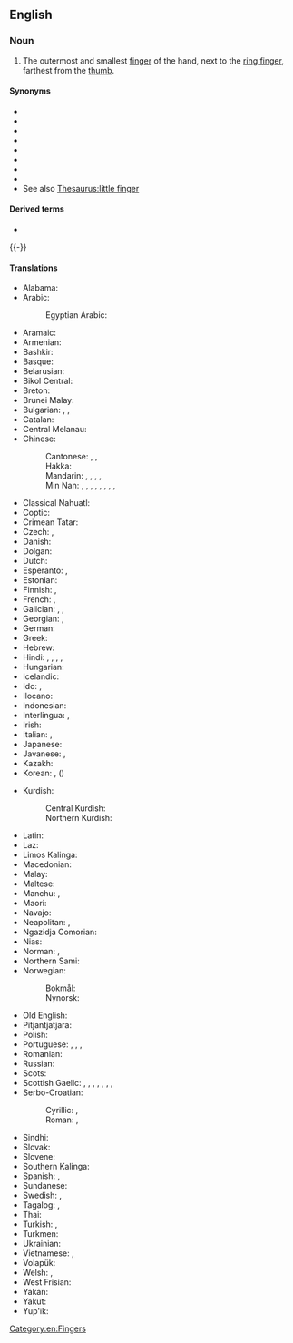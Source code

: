 {{also|little-finger}}
==English==
{{picdic
|image=Paume de main.jpeg
|width=310
|labels=
{{picdiclabel|en|color=white|fontsize=18|posx=100|posy=179|link=palm}}
{{picdiclabel|en|color=white|fontsize=12|posx= 20|posy=200|link=wrist|align=left}}
{{picdiclabel|en|color=white|fontsize=12|posx= 90|posy= 70|link=thumb}}
{{picdiclabel|en|color=white|fontsize=12|posx=200|posy=125|link=index finger}}
{{picdiclabel|en|color=white|fontsize=12|posx=225|posy=160|link=middle finger}}
{{picdiclabel|en|color=white|fontsize=12|posx=220|posy=205|link=ring finger}}
{{picdiclabel|en|color=white|fontsize=18|posx=200|posy=245|link=little finger}}
{{picdiclabel|en|color=white|fontsize=18|posx=200|posy=265|link=pinky|altlink=(pinky)}}
|detail1=Click on labels in the image
|detail2=
{{picdicimg|en|image=Paume de main.jpeg|link=hand}}
}}

===Noun===
{{en-noun}}

# The outermost and smallest [[finger]] of the hand, next to the [[ring finger]], farthest from the [[thumb]].

====Synonyms====
* {{l|en|auricular}}
* {{l|en|digit V}}
* {{l|en|ear-finger}}
* {{l|en|fifth digit}}
* {{l|en|fourth finger}}
* {{l|en|mercurial finger}}
* {{l|en|pinkie}}
* {{l|en|pinkie finger}}
* See also [[Thesaurus:little finger]]

====Derived terms====
* {{l|en|wrap around one's little finger}}

{{-}}

====Translations====
{{trans-top|outermost and smallest finger of the hand}}
* Alabama: {{t|akz|ilbochòosi}}
* Arabic: {{t|ar|خِنْصِر|m}}
*: Egyptian Arabic: {{t|arz|خنصر|m|tr=ḵinṣar|sc=Arab}}
* Aramaic: {{t|arc|ܚܨܪܐ|m|tr=ḥeṣrāʾ|sc=Hebr}}
* Armenian: {{t+|hy|ճկույթ}}
* Bashkir: {{t|ba|сәтәкәй}}
* Basque: {{t|eu|atxiki}}
* Belarusian: {{t|be|мязі́нец|m}}
* Bikol Central: {{t+|bcl|gigis}}
* Breton: {{t+|br|biz-bihan|m}}
* Brunei Malay: {{t|kxd|jari kalingking}}
* Bulgarian: {{t+|bg|ку́тре|n}}, {{t|bg|ма́лък пръ́ст|m}}, {{t|bg|мале́шка|f}}
* Catalan: {{t+|ca|dit petit|m}}
* Central Melanau: {{t|mel|tujok ingeh}}
* Chinese:
*: Cantonese: {{t|yue|小指|tr=siu2 zi2}}, {{t|yue|手指尾|tr=sau2 zi2 mei5-1}}, {{t|yue|尾指|tr=mei5-1 zi2}}
*: Hakka: {{t|hak|手指尾|tr=sú-chṳ́-mî, sú-chí-mî}}
*: Mandarin: {{t+|cmn|小指|tr=xiǎozhǐ|sc=Hani}}, {{t+|cmn|小拇指|tr=xiǎomǔzhǐ}}, {{t|cmn|小拇哥|tr=xiǎomǔgē}} {{q|slang}}, {{t|cmn|小手指|tr=xiǎoshǒuzhǐ}} {{q|rare}}, {{t+|cmn|尾指|tr=wěizhǐ}}
*: Min Nan: {{t+|nan|尾指|tr=bóe-cháiⁿ, bé-cháiⁿ}}, {{t|nan|尾指仔|tr=bóe-cháiⁿ-á, bé-cháiⁿ-á}}, {{t|nan|尾指指|tr=bóe-chéng-cháiⁿ, bé-chéng-cháiⁿ}}, {{t|nan|尾指指仔|tr=bóe-chéng-cháiⁿ-á, bé-chéng-cháiⁿ-á}}, {{t|nan|煞尾指|tr=soah-bóe-cháiⁿ}}, {{t|nan|尾指頭仔}}, {{t|nan|尾指头仔|tr=bóe-chéng-thâu-á}}, {{t|nan|尾抅仔|tr=bé-niuh--á}}, {{t|nan|不吉|tr=put-kiat}}
* Classical Nahuatl: {{t|nci|mahpiltōntli}}
* Coptic: {{t|cop|ⲥⲁⲗⲟⲩⲡⲓⲛ|m}}
* Crimean Tatar: {{t|crh|kiçik parmaq}}
* Czech: {{t+|cs|malík|m}}, {{t+|cs|malíček|m}}
* Danish: {{t+|da|lillefinger}}
* Dolgan: {{t|dlg|ылгын чөмүйэ|tr=ılgın çömüye}}
* Dutch: {{t+|nl|pink|m}}
* Esperanto: {{t|eo|malgranda fingro}}, {{t+|eo|etfingro}}
* Estonian: {{t|et|väike sõrm}}
* Finnish: {{t+|fi|pikkusormi}}, {{t+|fi|pikkurilli}}
* French: {{t+|fr|petit doigt|m}}, {{t+|fr|auriculaire|m}}
* Galician: {{t+|gl|maimiño|m}}, {{t|gl|molecrín|m}}, {{t|gl|velleco|m}}
* Georgian: {{t|ka|ნეკი}}, {{t|ka|ნეკა თითი|sc=Geor}}
* German: {{t+|de|kleiner Finger|m}}
* Greek: {{t+|el|μικρός|m}}
* Hebrew: {{t+|he|זרת|f|tr=zéret|sc=Hebr}}
* Hindi: {{t|hi|कानी उँगली|f}}, {{t+|hi|कानी|f}}, {{t+|hi|छिगुनी|f}}, {{t+|hi|कनिष्ठिका|f}}, {{t+|hi|कनिष्ठा|f}}
* Hungarian: {{t+|hu|kisujj}}
* Icelandic: {{t+|is|litlifingur|m}}
* Ido: {{t+|io|mikrafingro}}, {{t+|io|orelofingro}}
* Ilocano: {{t|ilo|kikit}}
* Indonesian: {{t+|id|jari kelingking}}
* Interlingua: {{t|ia|digito auricular}}, {{t|ia|auricular}}
* Irish: {{t|ga|méar bheag|f}}
* Italian: {{t+|it|mignolo|m}}, {{t|it|dito mignolo|m}}
* Japanese: {{t+|ja|小指|tr=こゆび, koyubi|sc=Jpan}}
* Javanese: {{t+|jv|jenthik}}, {{t+|jv|klingking}}
* Kazakh: {{t|kk|шынашақ}}
* Korean: {{t+|ko|새끼손가락}}, {{t+|ko|소지}} ({{t+|ko|小指}})
{{trans-mid}}
* Kurdish:
*: Central Kurdish: {{t|ckb|تووتە}}
*: Northern Kurdish: {{t|kmr|qilîçk|f}}
* Latin: {{t|la|digitulus|m}}
* Laz: {{t|lzz|წულუ კითი}}
* Limos Kalinga: {{t|kmk|pasengsengket}}
* Macedonian: {{t|mk|мал пр́ст|m}}
* Malay: {{t+|ms|jari kelengkeng}}
* Maltese: {{t|mt|saba’ żgħir|m}}
* Manchu: {{t|mnc|ᡶᡳᠶᠠᠩᡤᡡ ᠰᡳᠮᡥᡠᠨ}}, {{t|mnc|ᡶᡳᠶᠠᠩᡤᡡ}}
* Maori: {{t|mi|kōiti}}
* Navajo: {{t|nv|áláyáázh}}
* Neapolitan: {{t|nap|mignulìllo|m}}, {{t|nap|dito piccerillo|m}}
* Ngazidja Comorian: {{t|zdj|shaya sha ntsa|c7|c8}}
* Nias: {{t+|nia|turu siakhi}}
* Norman: {{t|nrf|p'tit dé|m}} {{qualifier|Jersey}}, {{t|nrf|p'tit quérouin|m}} {{qualifier|Guernsey}}
* Northern Sami: {{t|se|čelččen}}
* Norwegian:
*: Bokmål: {{t|nb|lillefinger|m}}
*: Nynorsk: {{t|nn|veslefinger|m}}
* Old English: {{t|ang|lȳtel finger|m}}
* Pitjantjatjara: {{t|pjt|maṟa ngaḻi}}
* Polish: {{t+|pl|mały palec|m-in}}
* Portuguese: {{t+|pt|dedo mínimo|m}}, {{t+|pt|mínimo|m}}, {{t+|pt|dedo auricular|m}}, {{qualifier|Brazil}} {{t+|pt|mindinho|m}}
* Romanian: {{t|ro|deget mic|n}}
* Russian: {{t+|ru|мизи́нец|m}}
* Scots: {{t|sco|pinkie}}
* Scottish Gaelic: {{t|gd|lùdag|f}}, {{t|gd|luad|m}}, {{t|gd|corra-mheur|f}}, {{t|gd|gilceag|f}}, {{t|gd|lùidean|m}}, {{t|gd|brideagaidh|f}}, {{t|gd|cuisteag|f}}, {{t|gd|lùdan|m}}
* Serbo-Croatian:
*: Cyrillic: {{t|sh|мали прст|m}}, {{t|sh|малић|m}}
*: Roman: {{t|sh|mali prst|m}}, {{t+|sh|malić|m}}
* Sindhi: {{t|sd|چِيچَ|f}}
* Slovak: {{t+|sk|malíček|m}}
* Slovene: {{t+|sl|mezinec|m}}
* Southern Kalinga: {{t|ksc|paiing}}
* Spanish: {{t|es|dedo meñique|m}}, {{t+|es|meñique|m}}
* Sundanese: {{t|su|cingir}}
* Swedish: {{t+|sv|lillfinger}}, {{t+|sv|lilltå}}
* Tagalog: {{t|tl|kalingkingan}}, {{t|tl|hinliliit}}
* Thai: {{t+|th|นิ้วก้อย}}
* Turkish: {{t+|tr|serçe parmak}}, {{t+|tr|küçük parmak}}
* Turkmen: {{t|tk|külembike}}
* Ukrainian: {{t|uk|мізи́нець|m}}
* Vietnamese: {{t+|vi|ngón út}}, {{t+|vi|ngón tay út}}
* Volapük: {{t+|vo|rikül}}
* Welsh: {{t|cy|bys bach|m}}, {{t|cy|clustfys|m}}
* West Frisian: {{t|fy|pink}}
* Yakan: {{t|yka|kingking}}
* Yakut: {{t|sah|ылгын-чыгыйа}}
* Yup'ik: {{t|esu|iqelquq}}
{{trans-bottom}}

[[Category:en:Fingers]]